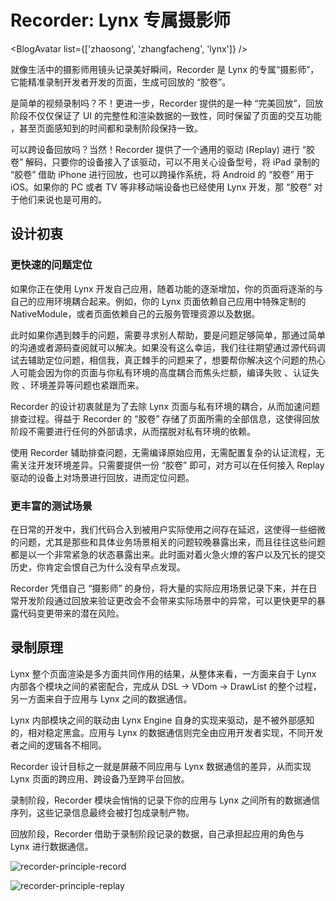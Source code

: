 
# Recorder: Lynx 专属摄影师

<BlogAvatar list={['zhaosong', 'zhangfacheng', 'lynx']} />

就像生活中的摄影师用镜头记录美好瞬间，Recorder 是 Lynx 的专属“摄影师”，它能精准录制开发者开发的页面，生成可回放的 “胶卷”。

是简单的视频录制吗？不！更进一步，Recorder 提供的是一种 “完美回放”，回放阶段不仅仅保证了 UI 的完整性和渲染数据的一致性，同时保留了页面的交互功能 ，甚至页面感知到的时间都和录制阶段保持一致。

可以跨设备回放吗？当然！Recorder 提供了一个通用的驱动 (Replay) 进行 “胶卷” 解码，只要你的设备接入了该驱动，可以不用关心设备型号，将 iPad 录制的 “胶卷” 借助 iPhone 进行回放，也可以跨操作系统，将 Android 的 “胶卷” 用于 iOS。如果你的 PC 或者 TV 等非移动端设备也已经使用 Lynx 开发，那 “胶卷” 对于他们来说也是可用的。

## 设计初衷

### 更快速的问题定位

如果你正在使用 Lynx 开发自己应用，随着功能的逐渐增加，你的页面将逐渐的与自己的应用环境耦合起来。例如，你的 Lynx 页面依赖自己应用中特殊定制的 NativeModule，或者页面依赖自己的云服务管理资源以及数据。

此时如果你遇到棘手的问题，需要寻求别人帮助，要是问题足够简单，那通过简单的沟通或者源码查阅就可以解决。如果没有这么幸运，我们往往期望通过源代码调试去辅助定位问题，相信我，真正棘手的问题来了，想要帮你解决这个问题的热心人可能会因为你的页面与你私有环境的高度耦合而焦头烂额，编译失败 、认证失败 、环境差异等问题也紧跟而来。

Recorder 的设计初衷就是为了去除 Lynx 页面与私有环境的耦合，从而加速问题排查过程。得益于 Recorder 的 “胶卷” 存储了页面所需的全部信息，这使得回放阶段不需要进行任何的外部请求，从而摆脱对私有环境的依赖。

使用 Recorder 辅助排查问题，无需编译原始应用，无需配置复杂的认证流程，无需关注开发环境差异。只需要提供一份 “胶卷” 即可，对方可以在任何接入 Replay 驱动的设备上对场景进行回放，进而定位问题。

### 更丰富的测试场景

在日常的开发中，我们代码合入到被用户实际使用之间存在延迟，这使得一些细微的问题，尤其是那些和具体业务场景相关的问题较晚暴露出来，而且往往这些问题都是以一个非常紧急的状态暴露出来。此时面对着火急火燎的客户以及冗长的提交历史，你肯定会恨自己为什么没有早点发现。

Recorder 凭借自己 “摄影师” 的身份，将大量的实际应用场景记录下来，并在日常开发阶段通过回放来验证更改会不会带来实际场景中的异常，可以更快更早的暴露代码变更带来的潜在风险。

## 录制原理

Lynx 整个页面渲染是多方面共同作用的结果，从整体来看，一方面来自于 Lynx 内部各个模块之间的紧密配合，完成从 DSL -> VDom -> DrawList 的整个过程，另一方面来自于应用与 Lynx 之间的数据通信。

Lynx 内部模块之间的联动由 Lynx Engine 自身的实现来驱动，是不被外部感知的，相对稳定黑盒。应用与 Lynx 的数据通信则完全由应用开发者实现，不同开发者之间的逻辑各不相同。

Recorder 设计目标之一就是屏蔽不同应用与 Lynx 数据通信的差异，从而实现 Lynx 页面的跨应用、跨设备乃至跨平台回放。

录制阶段，Recorder 模块会悄悄的记录下你的应用与 Lynx 之间所有的数据通信序列，这些记录信息最终会被打包成录制产物。

回放阶段，Recorder 借助于录制阶段记录的数据，自己承担起应用的角色与 Lynx 进行数据通信。

<div
  style={{
    display: 'flex',
    justifyContent: 'center',
    alignItems: 'center',
    gap: '20px',
  }}
>
<img
  src="https://lf-lynx.tiktok-cdns.com/obj/lynx-artifacts-oss-sg/plugin/static/recorder-principle-record.svg" alt="recorder-principle-record"
/>

<img
  src="https://lf-lynx.tiktok-cdns.com/obj/lynx-artifacts-oss-sg/plugin/static/recorder-principle-replay.svg"
  alt="recorder-principle-replay"
/>

</div>
